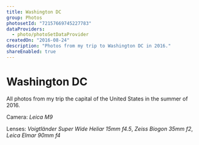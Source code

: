 ```yaml
---
title: Washington DC
group: Photos
photosetId: "72157669745227783"
dataProviders:
  - photo/photoSetDataProvider
createdOn: "2016-08-24"
description: "Photos from my trip to Washington DC in 2016."
shareEnabled: true
---
```



# Washington DC

All photos from my trip the capital of the United States in the summer of 2016.

Camera: _Leica M9_

Lenses: _Voigtländer Super Wide Heliar 15mm f4.5_, _Zeiss Biogon 35mm f2_, _Leica Elmar 90mm f4_

<PhotoSet />
